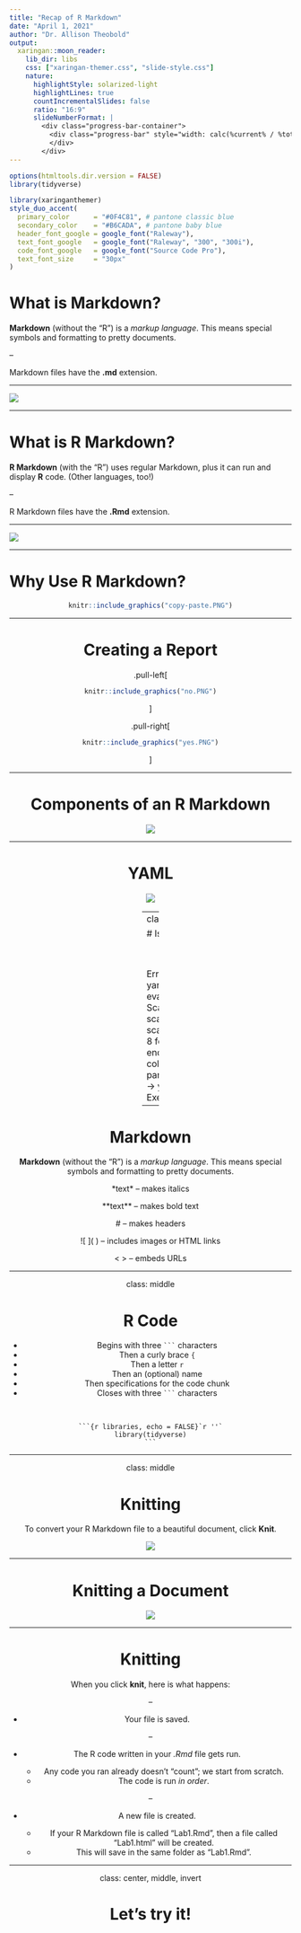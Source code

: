 ```yaml
---
title: "Recap of R Markdown"
date: "April 1, 2021"
author: "Dr. Allison Theobold"
output:
  xaringan::moon_reader:
    lib_dir: libs
    css: ["xaringan-themer.css", "slide-style.css"]
    nature:
      highlightStyle: solarized-light
      highlightLines: true
      countIncrementalSlides: false
      ratio: "16:9"
      slideNumberFormat: |
        <div class="progress-bar-container">
          <div class="progress-bar" style="width: calc(%current% / %total% * 100%);">
          </div>
        </div>
---
```


```r
options(htmltools.dir.version = FALSE)
library(tidyverse)
```


```r
library(xaringanthemer)
style_duo_accent(
  primary_color      = "#0F4C81", # pantone classic blue
  secondary_color    = "#B6CADA", # pantone baby blue
  header_font_google = google_font("Raleway"),
  text_font_google   = google_font("Raleway", "300", "300i"),
  code_font_google   = google_font("Source Code Pro"),
  text_font_size     = "30px"
)
```

# What is Markdown?

**Markdown** (without the "R") is a *markup language*.  This means special
symbols and formatting to pretty documents.

--

Markdown files have the **.md** extension.

---

![](https://d33wubrfki0l68.cloudfront.net/59f29676ef5e4d74685e14f801bbc10c2dbd3cef/c0688/lesson-images/markdown-1-markup.png)

---

# What is R Markdown?

**R Markdown** (with the "R") uses regular Markdown, plus it can run and display
**R** code.  (Other languages, too!)

--

R Markdown files have the **.Rmd** extension.

---

![](https://d33wubrfki0l68.cloudfront.net/ece57b678854545e6602a23daede51ad72da2170/21cca/lesson-images/outputs-1-word.png)

---

# Why Use R Markdown? 

<center>

```r
knitr::include_graphics("copy-paste.PNG")
```

---

# Creating a Report 

.pull-left[

```r
knitr::include_graphics("no.PNG")
```
]

.pull-right[

```r
knitr::include_graphics("yes.PNG")
```
]

---

# Components of an R Markdown 

![](https://miro.medium.com/max/1200/1*jL-whKGBhuUlU7Q2oevz9w.png)

---

# YAML

![](yaml.png)

---
class: center 

# Issues in YAML 

</br>
</br> 

Error in yaml::yaml.load(..., eval.expr = TRUE) : 
  Scanner error: while scanning a quoted scalar at line 1, column 8 found unexpected end of stream at line 10, column 20
Calls: <Anonymous> ... parse_yaml_front_matter -> yaml_load -> <Anonymous>
Execution halted

---

# Markdown 

**Markdown** (without the "R") is a *markup language*.  This means special
symbols and formatting to pretty documents.

\*text\* -- makes italics 

\*\*text\*\* -- makes bold text

\# -- makes headers 

\!\[ \]( ) -- includes images or HTML links

< > -- embeds URLs

---

class: middle

# R Code 

- Begins with three ` ``` ` characters 
- Then a curly brace `{`
- Then a letter `r` 
- Then an (optional) name 
- Then specifications for the code chunk 
- Closes with three ` ``` ` characters  

</br> 

````
```{r libraries, echo = FALSE}`r ''`
library(tidyverse)
```
````

---

class: middle 

# Knitting

To convert your R Markdown file to a beautiful document, click **Knit**.

![](https://rstudioblog.files.wordpress.com/2014/06/r-markdown-formats.png)

---

# Knitting a Document

![](knitting_process.png)

---

# Knitting

When you click **knit**, here is what happens:

--

- Your file is saved.

--

- The R code written in your *.Rmd* file gets run.

    + Any code you ran already doesn't "count"; we start from scratch.
    + The code is run *in order*.

--

- A new file is created.

    + If your R Markdown file is called "Lab1.Rmd", then a file called "Lab1.html" will be created.
    + This will save in the same folder as "Lab1.Rmd".
    
---

class: center, middle, invert

# Let's try it!

